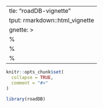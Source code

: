 
  ---
title: "roadDB-vignette"
output: rmarkdown::html_vignette
vignette: >
  %\VignetteIndexEntry{roadDB-vignette}
  %\VignetteEngine{knitr::rmarkdown}
  %\VignetteEncoding{UTF-8}
---

```r
knitr::opts_chunk$set(
  collapse = TRUE,
  comment = "#>"
)
```

```r
library(roadDB)
```
